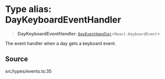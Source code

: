 # Type alias: DayKeyboardEventHandler

> **DayKeyboardEventHandler**: [`DayEventHandler`](/api/latest/type-aliases/DayEventHandler.mdx)\<`React.KeyboardEvent`\>

The event handler when a day gets a keyboard event.

## Source

src/types/events.ts:35
